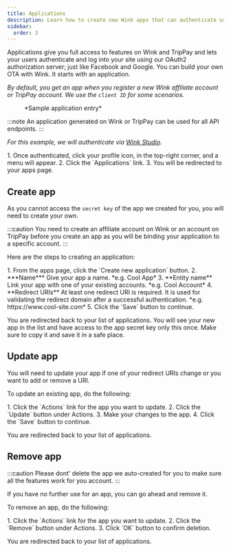 ```yaml
---
title: Applications
description: Learn how to create new Wink apps that can authenticate users on your own site.
sidebar:
  order: 3
---
```



Applications give you full access to features on Wink and TripPay and lets your users authenticate and log into your site using our OAuth2 authorization server; just like Facebook and Google. 
You can build your own OTA with Wink. It starts with an application.

*By default, you get an app when you register a new Wink affiliate account or TripPay account. We use the `client ID` for some scenarios.*

<figure>
<CloudinaryImage 
      width="350"
      height="215"
      resize="scale"
      quality="best"
      alt="Sample application"
      src="academy/application" 
      errorImage="noimage_opaque_nyrtl0.png"
    />
    <figcaption>*Sample application entry*</figcaption>
</figure>

:::note
An application generated on Wink or TripPay can be used for all API endpoints.
:::

*For this example, we will authenticate via [Wink Studio](https://studio.wink.travel).*

<Steps>
1. Once authenticated, click your profile icon, in the top-right corner, and a menu will appear.
2. Click the `Applications` link.
3. You will be redirected to your apps page.
</Steps>

## Create app

As you cannot access the `secret key` of the app we created for you, you will need to create your own.

:::caution
You need to create an affiliate account on Wink or an account on TripPay before you create an app as you will be binding your application to a specific account.
:::

Here are the steps to creating an application:

<Steps>
1. From the apps page, click the `Create new application` button.
2. ***Name*** Give your app a name. *e.g. Cool App*
3. **Entity name** Link your app with one of your existing accounts. *e.g. Cool Account*
4. **Redirect URIs** At least one redirect URI is required. It is used for validating the redirect domain after a successful authentication. *e.g. https://www.cool-site.com*
5. Click the `Save` button to continue.
</Steps>

You are redirected back to your list of applications. You will see your new app in the list and have access to the app secret key only this once. Make sure to copy it and save it in a safe place.

## Update app

You will need to update your app if one of your redirect URIs change or you want to add or remove a URI.

To update an existing app, do the following:

<Steps>
1. Click the `Actions` link for the app you want to update.
2. Click the `Update` button under Actions.
3. Make your changes to the app.
4. Click the `Save` button to continue.
</Steps>

You are redirected back to your list of applications.

## Remove app

:::caution
Please dont' delete the app we auto-created for you to make sure all the features work for you account.
:::

If you have no further use for an app, you can go ahead and remove it.

To remove an app, do the following:

<Steps>
1. Click the `Actions` link for the app you want to update.
2. Click the `Remove` button under Actions.
3. Click `OK` button to confirm deletion.
</Steps>

You are redirected back to your list of applications.